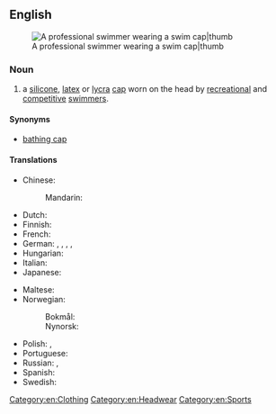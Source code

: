 {{also|swimcap}}
==English==
{{wikipedia}}
[[Image:Eamon Sullivan - 4x100 Beijing 2008.jpg|A professional swimmer wearing a swim cap|thumb]]

===Noun===
{{en-noun}}

# a [[silicone]], [[latex]] or [[Lycra|lycra]] [[cap]] worn on the head by [[recreation]]al and [[competitive]] [[swimmer]]s.

====Synonyms====
* [[bathing cap]]

====Translations====
{{trans-top|cap worn by swimmers}}
* Chinese:
*: Mandarin: {{t+|cmn|泳帽|tr=yǒngmào|sc=Hani}}
* Dutch: {{t+|nl|badmuts|f}}
* Finnish: {{t+|fi|uimalakki}}
* French: {{t|fr|bonnet de bain|m}}
* German: {{t+|de|Bademütze|f}}, {{t|de|Badehaube|f}}, {{t|de|Schwimmhaube}}, {{t|de|Schwimmkappe|f}}, {{t+|de|Badekappe|f}}
* Hungarian: {{t+|hu|úszósapka}}
* Italian: {{t+|it|cuffia|f}}
* Japanese: {{t|ja|水泳帽|tr=すいえいぼう, suieibō|sc=Jpan}}
{{trans-mid}}
* Maltese: {{t|mt|kappa|f}}
* Norwegian:
*: Bokmål: {{t+|nb|badehette|m|f}}
*: Nynorsk: {{t|nn|badehette|f}}
* Polish: {{t+|pl|czepek|m}}, {{t+|pl|czepek pływacki|m}}
* Portuguese: {{t|pt|touca de natação|f}}
* Russian: {{t|ru|[[ша́почка]] [[для]] [[купание|купа́ния]]/[[плавание|пла́вания]]|f}}, {{t+|ru|ша́почка|f}}
* Spanish: {{t|es|gorro de natación|m}}
* Swedish: {{t|sv|badmössa|c}}
{{trans-bottom}}

[[Category:en:Clothing]]
[[Category:en:Headwear]]
[[Category:en:Sports]]